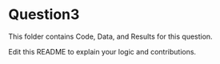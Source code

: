 # Question3

This folder contains Code, Data, and Results for this question.

Edit this README to explain your logic and contributions.
